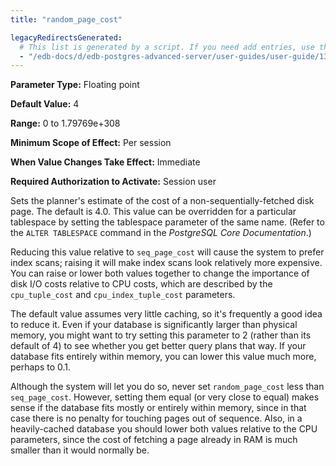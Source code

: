 ```yaml
---
title: "random_page_cost"

legacyRedirectsGenerated:
  # This list is generated by a script. If you need add entries, use the `legacyRedirects` key.
  - "/edb-docs/d/edb-postgres-advanced-server/user-guides/user-guide/13/random_page_cost.html"
---
```


<div id="random_page_cost" class="registered_link"></div>

**Parameter Type:** Floating point

**Default Value:** 4

**Range:** 0 to 1.79769e+308

**Minimum Scope of Effect:** Per session

**When Value Changes Take Effect:** Immediate

**Required Authorization to Activate:** Session user

Sets the planner's estimate of the cost of a non-sequentially-fetched disk page. The default is 4.0. This value can be overridden for a particular tablespace by setting the tablespace parameter of the same name. (Refer to the `ALTER TABLESPACE` command in the *PostgreSQL Core Documentation*.)

Reducing this value relative to `seq_page_cost` will cause the system to prefer index scans; raising it will make index scans look relatively more expensive. You can raise or lower both values together to change the importance of disk I/O costs relative to CPU costs, which are described by the `cpu_tuple_cost` and `cpu_index_tuple_cost` parameters.

The default value assumes very little caching, so it's frequently a good idea to reduce it. Even if your database is significantly larger than physical memory, you might want to try setting this parameter to 2 (rather than its default of 4) to see whether you get better query plans that way. If your database fits entirely within memory, you can lower this value much more, perhaps to 0.1.

Although the system will let you do so, never set `random_page_cost` less than `seq_page_cost`. However, setting them equal (or very close to equal) makes sense if the database fits mostly or entirely within memory, since in that case there is no penalty for touching pages out of sequence. Also, in a heavily-cached database you should lower both values relative to the CPU parameters, since the cost of fetching a page already in RAM is much smaller than it would normally be.
